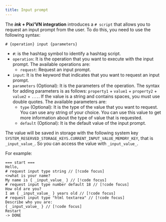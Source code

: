 ```yaml
---
title: Input prompt
---
```


The ***ink* + Pixi’VN integration** introduces a `# script` that allows you to request an <DynamicLink href="/start/input">input prompt</DynamicLink> from the user. To do this, you need to use the following syntax:

```ink
# {operation} input {parameters}
```

* `#`: is the hashtag symbol to identify a hashtag script.
* `operation`: It is the operation that you want to execute with the input prompt. The available operations are:
  * `request`: Request an input prompt.
* `input`: It is the keyword that indicates that you want to request an input prompt.
* `parameters` (Optional): It is the parameters of the operation. The syntax for adding parameters is as follows: `property1` + `value1` + `property2` + `value2` + `...`. If the value is a string and contains spaces, you must use double quotes.
The available parameters are:
  * `type` (Optional): It is the type of the value that you want to request. You can use any string of your choice. You can use this value to get more information about the type of value that is requested.
  * `default` (Optional): It is the default value of the input prompt.

The value will be saved in storage with the following system key `SYSTEM_RESERVED_STORAGE_KEYS.CURRENT_INPUT_VALUE_MEMORY_KEY`, that is `_input_value_`. So you can access the value with `_input_value_`.

For example:

```ink
=== start ===
Hello, 
# request input type string // [!code focus]
<>what is your name?
My name is { _input_value_ } // [!code focus]
# request input type number default 18 // [!code focus]
How old are you?
I am { _input_value_ } years old // [!code focus]
# request input type "html textarea" // [!code focus]
Describe who you are:
{ _input_value_ } // [!code focus]
Restart
-> DONE
```

<InputExample />
